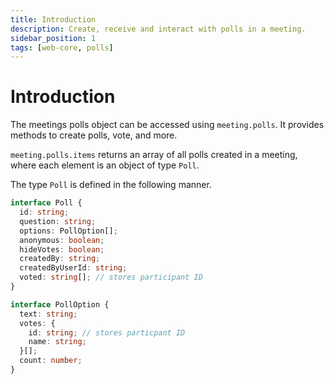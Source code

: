 ```yaml
---
title: Introduction
description: Create, receive and interact with polls in a meeting.
sidebar_position: 1
tags: [web-core, polls]
---
```


# Introduction

The meetings polls object can be accessed using `meeting.polls`. It provides methods to create polls, vote, and more.

`meeting.polls.items` returns an array of all polls created in a meeting, where each element is an object of type `Poll`.

The type `Poll` is defined in the following manner.

```ts
interface Poll {
  id: string;
  question: string;
  options: PollOption[];
  anonymous: boolean;
  hideVotes: boolean;
  createdBy: string;
  createdByUserId: string;
  voted: string[]; // stores participant ID
}

interface PollOption {
  text: string;
  votes: {
    id: string; // stores particpant ID
    name: string;
  }[];
  count: number;
}
```
